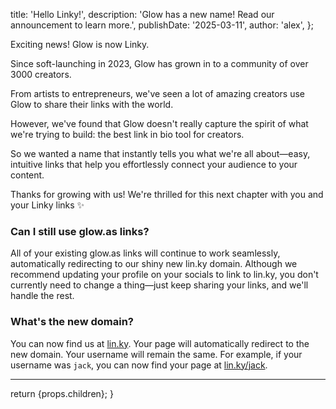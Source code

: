 
  title: 'Hello Linky!',
  description: 'Glow has a new name! Read our announcement to learn more.',
  publishDate: '2025-03-11',
  author: 'alex',
};

Exciting news! Glow is now Linky.

Since soft-launching in 2023, Glow has grown in to a community of over 3000 creators.

From artists to entrepreneurs, we've seen a lot of amazing creators use Glow to share their links with the world.

However, we've found that Glow doesn't really capture the spirit of what we're trying to build: the best link in bio tool for creators.

So we wanted a name that instantly tells you what we're all about—easy, intuitive links that help you effortlessly connect your audience to your content.

Thanks for growing with us! We're thrilled for this next chapter with you and your Linky links ✨

### Can I still use glow.as links?

All of your existing glow.as links will continue to work seamlessly, automatically redirecting to our shiny new lin.ky domain. Although we recommend updating your profile on your socials to link to lin.ky, you don't currently need to change a thing—just keep sharing your links, and we'll handle the rest.

### What's the new domain?

You can now find us at [lin.ky](https://lin.ky). Your page will automatically redirect to the new domain. Your username will remain the same. For example, if your username was `jack`, you can now find your page at [lin.ky/jack](https://lin.ky/jack).

---

  return <ArticleTemplate meta={metadata}>{props.children}</ArticleTemplate>;
}
